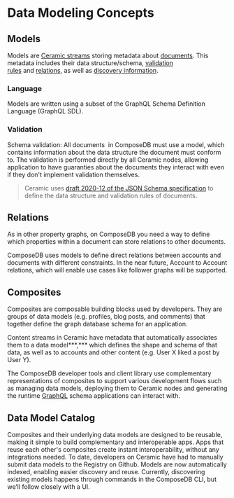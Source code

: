 
# Data Modeling Concepts
## Models

Models are [Ceramic streams](https://developers.ceramic.network/learn/advanced/overview/#streams) storing metadata about [documents](https://composedb.js.org/docs/0.3.x/guides/concepts-overview#documents). This metadata includes their data structure/schema, [validation rules](https://composedb.js.org/docs/0.3.x/guides/concepts-overview#validation) and [relations](https://composedb.js.org/docs/0.3.x/guides/concepts-overview#relations), as well as [discovery information](https://composedb.js.org/docs/0.3.x/guides/using-composites/discovery).
<!-- replace with relative links -->

### Language

Models are written using a subset of the GraphQL Schema Definition Language (GraphQL SDL). <!-- - learn more in the reference section about [Schema Definition Language](https://www.notion.so/Schema-Definition-Language-b4543246ccb14f558da7d47aa81630a8). -->

### Validation

Schema validation: All documents <!-- add link to documents page --> in ComposeDB must use a model, which contains information about the data structure the document must conform to. The validation is performed directly by all Ceramic nodes, allowing application to have guaranties about the documents they interact with even if they don't implement validation themselves.

> Ceramic uses [draft 2020-12 of the JSON Schema specification](https://json-schema.org/specification-links.html#2020-12) to define the data structure and validation rules of documents.

## Relations

As in other property graphs, on ComposeDB you need a way to define which properties within a document can store relations to other documents.

ComposeDB uses models to define direct relations between accounts and documents with different constraints. In the near future, Account to Account relations, which will enable use cases like follower graphs will be supported.

<!-- replace with relative links
ComposeDB uses models to define direct relations between [accounts](https://composedb.js.org/docs/0.3.x/guides/concepts-overview#accounts) and [documents](https://composedb.js.org/docs/0.3.x/guides/concepts-overview#documents) with different constraints, as described in Writing Models [Relations](https://www.notion.so/Relations-60f78e9672d04ef29a1002a38d7706b7). In the near future, Account to Account relations, which will enable use cases like follower graphs will be supported.[](https://composedb.js.org/docs/0.3.x/guides/concepts-overview#relations)
 -->

## Composites

Composites are composable building blocks used by developers. They are groups of data models (e.g. profiles, blog posts, and comments) that together define the graph database schema for an application. 

Content streams in Ceramic have metadata that automatically associates them to a data model***,*** which defines the shape and schema of that data, as well as to accounts and other content (e.g. User X liked a post by User Y). 

The ComposeDB developer tools and client library use complementary representations of composites to support various development flows such as managing data models, deploying them to Ceramic nodes and generating the runtime [GraphQL](https://graphql.org/) schema applications can interact with.

## Data Model Catalog

Composites and their underlying data models are designed to be reusable, making it simple to build complementary and interoperable apps. Apps that reuse each other's composites create instant interoperability, without any integrations needed. To date, developers on Ceramic have had to manually submit data models to the Registry on Github. Models are now automatically indexed, enabling easier discovery and reuse. Currently, discovering existing models happens through commands in the ComposeDB CLI, but we’ll follow closely with a UI.
